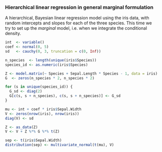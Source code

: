 ### Hierarchical linear regression in general marginal formulation

A hierarchical, Bayesian linear regression model using the iris data, with random intercepts and slopes for each of the three species.
This time we try to set up the *marginal* model, i.e. when we integrate the conditional density.

```r
int  <- variable()
coef <- normal(0, 5)
sd   <- cauchy(0, 3, truncation = c(0, Inf))

n_species  <- length(unique(iris$Species))
species_id <- as.numeric(iris$Species)

Z <- model.matrix(~ Species + Sepal.Length * Species - 1, data = iris)
G  <- zeros(n_species * 2, n_species * 2)

for (s in unique(species_id)) {
  G_sd <- diag(2)
  G[c(s, s + n_species), c(s, s + n_species)] <- G_sd
}

mu <- int + coef * iris$Sepal.Width
V <- zeros(nrow(iris), nrow(iris))
diag(V) <- sd

Z <- as_data(Z)
V <- V + Z %*% G %*% t(Z)

sep <- t(iris$Sepal.Width)
distribution(sep) <- multivariate_normal(t(mu), V)
```
